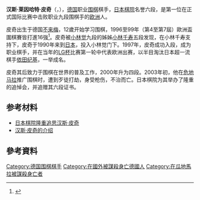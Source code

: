 {{Refimprove |time=2011-12-05T03:47:03+00:00 }}
'''汉斯·莱因哈特·皮奇'''（'''{{lang-de|Hans Reinhard Pietsch}}'''，{{bd|1968年|9月27日|2003年|1月16日|catIdx=Pietsch, Hans}}），[[德国|德国]]职业[[围棋|围棋]]棋手，[[日本棋院|日本棋院]]名誉六段，是第一位在正式国际比赛中击败职业九段围棋手的[[欧洲|欧洲]]人。

皮奇出生于德国[[不来梅|不来梅]]，12歲开始学习围棋，1996至99年（第4至第7屆）歐洲盃圍棋賽皆打進16強<ref>{{cite web |url=http://www.europeangodatabase.eu/EGD/Player_Card.php?key=10574784 |title=Hans Pietsch |publisher=European Go Database |language=en |accessdate=2011-12-05}}</ref>。皮奇被[[小林觉|小林觉]]九段的姊姊[[小林千寿|小林千寿]]五段发现，在小林千寿支持下，皮奇于1990年来到[[日本|日本]]，投入小林觉门下。1997年，皮奇成功入段，成为职业棋手，并在当年的[[LG杯|LG杯]]比赛第一轮中代表欧洲出赛，以半目淘汰日本超一流棋手[[依田纪基|依田纪基]]，一举成名。

皮奇其后致力于围棋在世界的普及工作，2000年升为四段。2003年初，他在[[危地马拉|危地马拉]]推广围棋时，遭到歹徒打劫，身受枪伤，不治而亡。日本棋院为其举办了隆重的追悼会，并追赠其六段证书。

==参考材料==
*[http://finance.eastday.com/epublish/gb/paper347/20030626/class034700008/hwz1172367.htm 日本棋院隆重追思汉斯·皮奇] {{Wayback|url=http://finance.eastday.com/epublish/gb/paper347/20030626/class034700008/hwz1172367.htm |date=20121105191852 }}
*[http://senseis.xmp.net/?HansPietsch 汉斯·皮奇的介绍] {{Wayback|url=http://senseis.xmp.net/?HansPietsch |date=20210118005316 }}

==參考資料==
{{reflist|2}}

{{DEFAULTSORT:Pietsch, Hans}}
[[Category:德国围棋棋手|Category:德国围棋棋手]]
[[Category:在國外被謀殺身亡德國人|Category:在國外被謀殺身亡德國人]]
[[Category:在瓜地馬拉被謀殺身亡者|Category:在瓜地馬拉被謀殺身亡者]]
